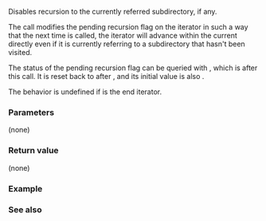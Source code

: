 {{cpp/experimental/fs/recursive_directory_iterator/title|disable_recursion_pending}}
{{cpp/experimental/fs/recursive_directory_iterator/navbar}}
{{dcl begin}}
{{dcl|since=fs_ts|1=
void disable_recursion_pending();
}}
{{dcl end}}

Disables recursion to the currently referred subdirectory, if any.

The call modifies the pending recursion flag on the iterator in such a way that the next time {{ltt|cpp/experimental/fs/recursive_directory_iterator/increment|increment}} is called, the iterator will advance within the current directly even if it is currently referring to a subdirectory that hasn't been visited.

The status of the pending recursion flag can be queried with {{ltt|cpp/experimental/fs/recursive_directory_iterator/recursion_pending|recursion_pending()}}, which is {{c|false}} after this call. It is reset back to {{c|true}} after {{ltt|cpp/experimental/fs/recursive_directory_iterator/increment|increment}}, and its initial value is also {{c|true}}.

The behavior is undefined if {{c|*this}} is the end iterator.

===Parameters===
(none)

===Return value===
(none)

{{cpp/impldef exception}}

===Example===
{{example|code=
#include &lt;experimental/filesystem&gt;
#include &lt;fstream&gt;
#include &lt;iostream&gt;
#include &lt;string&gt;
namespace fs = std::experimental::filesystem;

int main()
{
    fs::create_directories("sandbox/a/b/c");
    fs::create_directories("sandbox/a/b/d/e");
    std::ofstream("sandbox/a/b/file1.txt");
    fs::create_symlink("a", "sandbox/syma");
    for (auto i = fs::recursive_directory_iterator("sandbox");
             i != fs::recursive_directory_iterator(); ++i)
    {
        std::cout &lt;&lt; std::string(i.depth(), ' ') &lt;&lt; *i;
        if (fs::is_symlink(i-&gt;symlink_status()))
            std::cout &lt;&lt; " -&gt; " &lt;&lt; fs::read_symlink(*i);
        std::cout &lt;&lt; '\n';

        // do not descend into "b"
        if (i-&gt;path().filename() == "b")
            i.disable_recursion_pending();
    }
    fs::remove_all("sandbox");
}
|output=
"sandbox/a"
 "sandbox/a/b"
"sandbox/syma" -&gt; "a"
}}

===See also===
{{dsc begin}}
{{dsc inc|cpp/experimental/fs/recursive_directory_iterator/dsc recursion_pending}}
{{dsc inc|cpp/experimental/fs/recursive_directory_iterator/dsc increment}}
{{dsc end}}